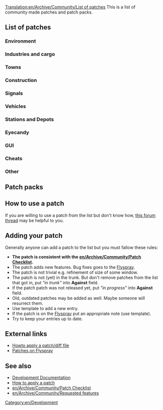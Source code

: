 [[Translation:en/Archive/Community/List of patches]]
This is a list of community made patches and patch packs.

==List of patches==

===Environment===
{{en/Archive/Community/Lop header}}
{{en/Archive/Community/Lop|More Height Levels|r22612|40844|v34 by ChillCore and ic111}}
{{en/Archive/Community/Lop footer}}

===Industries and cargo===
{{en/Archive/Community/Lop header}}
{{en/Archive/Community/Lop|Cargo Distribution|r22535|41992|by Fonso. Download binaries from [http://bundles.openttdcoop.org/cargodist/ openttdcoop]}}
{{en/Archive/Community/Lop|YACD - Yet Another CargoDestinations|r22532|54253|v2.3 by Michi_cc}}
{{en/Archive/Community/Lop footer}}

===Towns===
===Construction===
===Signals===
===Vehicles===
{{en/Archive/Community/Lop header}}
{{en/Archive/Community/Lop|ATC speed control|r22604|52085|With this patch, you can emulate a certain behaviour of the [http://en.wikipedia.org/wiki/Automatic_Train_Control ATC system]}}
{{en/Archive/Community/Lop footer}}

===Stations and Depots===
{{en/Archive/Community/Lop header}}
{{en/Archive/Community/Lop|NewGRF Airports (try 2)|r18xxx|45654|by Yexo}}
{{en/Archive/Community/Lop footer}}
===Eyecandy===
===GUI===
{{en/Archive/Community/Lop header}}
{{en/Archive/Community/Lop|Town rating indicator|r22604|33897|A patch which shows changes of rating for a town (by Progman)}}
{{en/Archive/Community/Lop|Show station coverage areas|r17250|44835|v1 by gehene}}
{{en/Archive/Community/Lop|Allow creation of new games from within a running game|r22731|56124|v2 by loclahost}}
{{en/Archive/Community/Lop footer}}

===Cheats===
===Other===
{{en/Archive/Community/Lop header}}
{{en/Archive/Community/Lop|Infrastructure Sharing|r18667|42254|current Version 2.1.1 (30th December 2009)}}
{{en/Archive/Community/Lop|Scripts on new day, month, year|1.0.3|49595|This is very simple patch to invoke your scripts on new day, new month and new year. Scripts been invoked after all routines (industries updates, finances updates and so on).}}
{{en/Archive/Community/Lop footer}}

==Patch packs==
{{en/Archive/Community/Lop pack header}}

{{en/Archive/Community/Lop pack|Hard Game patch pack (by Vaulter)|r22110|49359|Cargo Distribution<br />Improved Breakdowns<br />Bigos set makes game harder<br />
Higher prices for construction near major cities<br />infrastructure_maintenance<br />
Bigos Improved Building Costs Patch<br />Bigos Additional Tax Patch v0.2<br />
Bigos Vehicle Repair Cost<br />More town growth and cargo generation tweaks <br />
Departure Boards<br />Programmable Waypoints with penalties<br />
Setting the length of the day<br />
Loans depends on company's history and value<br />
Lease transport <br />
Auto refit when build <br />
More conditional orders <br />
(leave-orders)<br />
(industry-stationnames)<br />
Colour rating in town label<br />
(townrating-indicator )<br />
Stucked trains on minimap<br />
Watch company last action<br />
Russian town names<br />
Trains whistle when bridge and tunnels approaching<br />
Copy / Paste infrastructure<br />
Transparent tunnels<br />
Group Info<br />
Vehicle Groups based on common properties of vehicles.<br />
Automatic scheduling<br />
Airport upgrade<br />
(airport-close cirdan)<br />
(cmd-train-console )<br />
Minimap Screenshot adds a console command `minimap`<br />
Trip History <br />
Shows station cover by CTRL+click on it<br />
Add console command restart_ai <ID><br />
Save window position<br />
The maximum length of transport in 250 characters<br />
Daily autosave<br />
Very large maps<br />
Invoke daily, monthly and yearly scripts<br />
Low-level optimizations, especially for linux/gcc configuration<br />
Extra Zoom for 32bpp<br />}}

{{en/Archive/Community/Lop pack|Chill's patchpack|r22553|47622|
More height levels<br />
Cargo distribution<br />
Automated timetable and seperation<br />
Larger maps<br />
Town rating colours<br />
Signals in tunnels and on bridges<br />
Chunnel<br />
Stuck trains<br />
Sprinkles -> variable daylenght, town cargo factor, misc, ...<br />
Programmable Signals<br />
Show system time window<br />
Copy_paste<br />
View and click vehicles in tunnels<br />
Close adjacent level crossing<br />
Measurement tool<br />
Tree line height<br />
Watch other company's gui<br />
Reduced tree growth patch<br />
Max_grf<br />
Company_profile<br />
Departure boards + 24h clock<br />
Timetable_change_all_stations<br />
Departure_vehicletimetableskip1<br />
Group_info<br />
Cmd_all_ai<br />
Infrastucture Sharing<br />
CTRL-cloning does not open new guis<br />
Improved breakdowns<br />
Trafficlights<br />
Towngrowth_needs_goods Modified and extended patch<br />
Configurable amount of desert tiles See added patches zip}}

{{en/Archive/Community/Lop pack footer}}

==How to use a patch==
If you are willing to use a patch from the list but don't know how, [http://www.tt-forums.net/viewtopic.php?f=33&t=21678 this forum thread] may be helpful to you.

==Adding your patch==
Generally anyone can add a patch to the list but you must fallow these rules:
* '''The patch is consistent with the [[en/Archive/Community/Patch Checklist]].'''
* The patch adds new features. Bug fixes goes to the [http://bugs.openttd.org Flyspray].
* The patch is not trivial e.g. refinement of size of some window.
* The patch is not (yet) in the trunk. But don't remove patches from the list that got in, put ''"in trunk"'' into '''Against''' field.
* If the patch patch was not released yet, put ''"in progress"'' into '''Against''' field.
* Old, outdated patches may be added as well. Maybe someone will resurrect them.
* Use {{en/S|en/Archive/Community/Lop}} template to add a new entry. 
* If the patch is on the [http://bugs.openttd.org Flyspray] put an appropriate note (use {{en/S|en/Flyspray}} template).
* Try to keep your entries up to date.

==External links==
* [http://www.tt-forums.net/viewtopic.php?f=33&t=21678 Howto apply a patch/diff file]
* [http://bugs.openttd.org/index.php?type&#91;&#93;=4 Patches on Flyspray]

==See also==
* [[en/Development/Main Page#patches|Development Documentation]]
* [[en/Development/FAQ development#how-to-apply-a-patch|How to apply a patch]]
* [[en/Archive/Community/Patch Checklist]]
* [[en/Archive/Community/Requested features]]


[[Category:en/Development]]